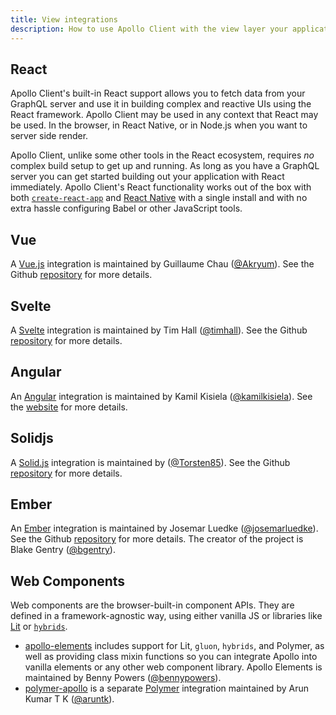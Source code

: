 ```yaml
---
title: View integrations
description: How to use Apollo Client with the view layer your application is developed in!
---
```


## React

Apollo Client's built-in React support allows you to fetch data from your GraphQL server and use it in building complex and reactive UIs using the React framework. Apollo Client may be used in any context that React may be used. In the browser, in React Native, or in Node.js when you want to server side render.

Apollo Client, unlike some other tools in the React ecosystem, requires _no_ complex build setup to get up and running. As long as you have a GraphQL server you can get started building out your application with React immediately. Apollo Client's React functionality works out of the box with both [`create-react-app`](https://github.com/facebookincubator/create-react-app) and [React Native](http://facebook.github.io/react-native
) with a single install and with no extra hassle configuring Babel or other JavaScript tools.

## Vue

A [Vue.js](https://vuejs.org/) integration is maintained by Guillaume Chau ([@Akryum](https://github.com/Akryum)). See the Github [repository](https://github.com/vuejs/apollo) for more details.

## Svelte

A [Svelte](https://svelte.dev) integration is maintained by Tim Hall ([@timhall](https://github.com/timhall)). See the Github [repository](https://github.com/timhall/svelte-apollo) for more details.

## Angular

An [Angular](https://angular.io) integration is maintained by Kamil Kisiela ([@kamilkisiela](https://github.com/kamilkisiela)). See the [website](https://apollo-angular.com) for more details.

## Solidjs

A [Solid.js](https://www.solidjs.com/) integration is maintained by ([@Torsten85](https://github.com/Torsten85)). See the Github [repository](https://github.com/merged-js/solid-apollo) for more details.

## Ember

An [Ember](http://emberjs.com/) integration is maintained by Josemar Luedke ([@josemarluedke](https://github.com/josemarluedke)). See the Github [repository](https://github.com/ember-graphql/ember-apollo-client) for more details. The creator of the project is Blake Gentry ([@bgentry](https://github.com/bgentry)).

## Web Components

Web components are the browser-built-in component APIs. They are defined in a framework-agnostic way, using either vanilla JS or libraries like [Lit](https://lit.dev) or [`hybrids`](https://hybrids.js.org).

- [apollo-elements](https://github.com/apollo-elements/apollo-elements) includes support for Lit, `gluon`, `hybrids`, and Polymer, as well as providing class mixin functions so you can integrate Apollo into vanilla elements or any other web component library. Apollo Elements is maintained by Benny Powers ([@bennypowers](https://github.com/bennypowers)).
- [polymer-apollo](https://github.com/aruntk/polymer-apollo) is a separate [Polymer](https://www.polymer-project.org/) integration maintained by Arun Kumar T K ([@aruntk](https://github.com/aruntk)).
